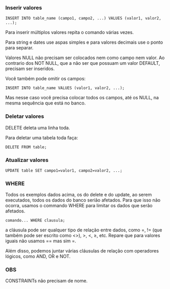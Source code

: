 






### Inserir valores

``` {code-block-mode="0" spellcheck="false"}
INSERT INTO table_name (campo1, campo2, ...) VALUES (valor1, valor2, ...);
```

Para inserir múltiplos valores repita o comando várias vezes.

Para string e dates use aspas simples e para valores decimais use o
ponto para separar.

Valores NULL não precisam ser colocados nem como campo nem valor. Ao
contrario dos NOT NULL, que a não ser que possuam um valor DEFAULT,
precisam ser inseridos.

Você também pode omitir os campos:

``` {code-block-mode="0" spellcheck="false"}
INSERT INTO table_name VALUES (valor1, valor2, ...);
```

Mas nesse caso você precisa colocar todos os campos, até os NULL, na
mesma sequência que está no banco.








### Deletar valores

DELETE deleta uma linha toda.

Para deletar uma tabela toda faça:

``` {code-block-mode="2" spellcheck="false" code-block-lang="sql"}
DELETE FROM table;
```








### Atualizar valores

``` {code-block-mode="0" spellcheck="false"}
UPDATE table SET campo1=valor1, campo2=valor2, ...;
```








### WHERE

Todos os exemplos dados acima, os do delete e do update, ao serem
executados, todos os dados do banco serião afetados. Para que isso não
ocorra, usamos o commando WHERE para limitar os dados que serão
afetados.

``` {code-block-mode="0" spellcheck="false"}
comando... WHERE clausula;
```

a cláusula pode ser qualquer tipo de relação entre dados, como =, !=
(que também pode ser escrito como \<\>), \>, \<, ≥, etc. Repare que para
valores iguais não usamos == mas sim =.

Além disso, podemos juntar várias cláusulas de relação com operadores
lógicos, como AND, OR e NOT.








### OBS

CONSTRAINTs não precisam de nome.


